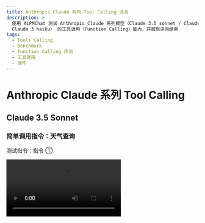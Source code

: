 ```yaml
---
title: Anthropic Claude 系列 Tool Calling 评测
description: >-
  使用 AiPMChat 测试 Anthropic Claude 系列模型（Claude 3.5 sonnet / Claude 3 Opus /
  Claude 3 haiku） 的工具调用（Function Calling）能力，并展现评测结果
tags:
  - Tools Calling
  - Benchmark
  - Function Calling 评测
  - 工具调用
  - 插件
---
```


# Anthropic Claude 系列 Tool Calling

## Claude 3.5 Sonnet

### 简单调用指令：天气查询

测试指令：指令 ①

<Video src="https://github.com/aipmhub/aipm-chat/assets/28616219/42a6980c-ea2a-44fd-b61f-a7989827f5a5" />

<Image
  alt="Claude 3.5 Sonnet 简单指令的 Tool Calling"
  src="https://github.com/aipmhub/aipm-chat/assets/28616219/71146b75-2c73-48c3-9688-1d8814d2a791"
/>

  <details>
    <summary>Tool Calling 原始输出：</summary>

```yml
[stream start] 2024-6-24 20:24:40.289
[chunk 0] 2024-6-24 20:24:40.294

{"type":"message_start","message":{"id":"msg_01Q8ytAh2wiJHwKt7qEdaUsP","type":"message","role":"assistant","model":"claude-3-5-sonnet-20240620","content":[],"stop_reason":null,"stop_sequence":null,"usage":{"input_tokens":485,"output_tokens":4}}}
[chunk 1] 2024-6-24 20:24:40.294

{"type":"content_block_start","index":0,"content_block":{"type":"text","text":""}}
[chunk 2] 2024-6-24 20:24:40.311

{"type":"content_block_delta","index":0,"delta":{"type":"text_delta","text":"好的,"}}
[chunk 3] 2024-6-24 20:24:40.312

{"type":"content_block_delta","index":0,"delta":{"type":"text_delta","text":"我会"}}
[chunk 4] 2024-6-24 20:24:40.313

{"type":"content_block_delta","index":0,"delta":{"type":"text_delta","text":"为"}}
[chunk 5] 2024-6-24 20:24:40.356

{"type":"content_block_delta","index":0,"delta":{"type":"text_delta","text":"您"}}
[chunk 6] 2024-6-24 20:24:40.358

{"type":"content_block_delta","index":0,"delta":{"type":"text_delta","text":"查"}}
[chunk 7] 2024-6-24 20:24:40.364

{"type":"content_block_delta","index":0,"delta":{"type":"text_delta","text":"询杭州"}}
[chunk 8] 2024-6-24 20:24:40.368

{"type":"content_block_delta","index":0,"delta":{"type":"text_delta","text":"和北京的"}}
[chunk 9] 2024-6-24 20:24:40.480

{"type":"content_block_delta","index":0,"delta":{"type":"text_delta","text":"天"}}
[chunk 10] 2024-6-24 20:24:40.487

{"type":"content_block_delta","index":0,"delta":{"type":"text_delta","text":"气情况。"}}
[chunk 11] 2024-6-24 20:24:40.489

{"type":"content_block_delta","index":0,"delta":{"type":"text_delta","text":"让"}}
[chunk 12] 2024-6-24 20:24:40.493

{"type":"content_block_delta","index":0,"delta":{"type":"text_delta","text":"我为"}}
[chunk 13] 2024-6-24 20:24:40.606

{"type":"content_block_delta","index":0,"delta":{"type":"text_delta","text":"您获"}}
[chunk 14] 2024-6-24 20:24:40.610

{"type":"content_block_delta","index":0,"delta":{"type":"text_delta","text":"取这"}}
[chunk 15] 2024-6-24 20:24:40.620

{"type":"content_block_delta","index":0,"delta":{"type":"text_delta","text":"两"}}
[chunk 16] 2024-6-24 20:24:40.621

{"type":"content_block_delta","index":0,"delta":{"type":"text_delta","text":"个城市的"}}
[chunk 17] 2024-6-24 20:24:40.730

{"type":"content_block_delta","index":0,"delta":{"type":"text_delta","text":"当前天气"}}
[chunk 18] 2024-6-24 20:24:40.733

{"type":"content_block_delta","index":0,"delta":{"type":"text_delta","text":"信"}}
[chunk 19] 2024-6-24 20:24:40.981

{"type":"content_block_delta","index":0,"delta":{"type":"text_delta","text":"息。"}}
[chunk 20] 2024-6-24 20:24:40.983

{"type":"content_block_stop","index":0}
[chunk 21] 2024-6-24 20:24:40.983

{"type":"content_block_start","index":1,"content_block":{"type":"tool_use","id":"toolu_01CYUiZB5L2iLYfKkFL5TWtm","name":"realtime-weather____fetchCurrentWeather","input":{}}}
[chunk 22] 2024-6-24 20:24:41.266

{"type":"content_block_delta","index":1,"delta":{"type":"input_json_delta","partial_json":""}}
[chunk 23] 2024-6-24 20:24:41.267

{"type":"content_block_delta","index":1,"delta":{"type":"input_json_delta","partial_json":"{\"city\": "}}
[chunk 24] 2024-6-24 20:24:41.268

{"type":"content_block_delta","index":1,"delta":{"type":"input_json_delta","partial_json":"\"\\u67"}}
[chunk 25] 2024-6-24 20:24:41.268

{"type":"content_block_delta","index":1,"delta":{"type":"input_json_delta","partial_json":"6d\\"}}
[chunk 26] 2024-6-24 20:24:41.269

{"type":"content_block_delta","index":1,"delta":{"type":"input_json_delta","partial_json":"u5dde\"}"}}
[chunk 27] 2024-6-24 20:24:41.270

{"type":"content_block_stop","index":1}
[chunk 28] 2024-6-24 20:24:41.271

{"type":"content_block_start","index":2,"content_block":{"type":"tool_use","id":"toolu_019Q1i316spMrh2ATHsDLHB8","name":"realtime-weather____fetchCurrentWeather","input":{}}}
[chunk 29] 2024-6-24 20:24:41.626

{"type":"content_block_delta","index":2,"delta":{"type":"input_json_delta","partial_json":""}}
[chunk 30] 2024-6-24 20:24:41.626

{"type":"content_block_delta","index":2,"delta":{"type":"input_json_delta","partial_json":"{\"city"}}
[chunk 31] 2024-6-24 20:24:41.628

{"type":"content_block_delta","index":2,"delta":{"type":"input_json_delta","partial_json":"\": \"\\u531"}}
[chunk 32] 2024-6-24 20:24:41.631

{"type":"content_block_delta","index":2,"delta":{"type":"input_json_delta","partial_json":"7\\u4eac"}}
[chunk 33] 2024-6-24 20:24:41.634

{"type":"content_block_delta","index":2,"delta":{"type":"input_json_delta","partial_json":"\"}"}}
[chunk 34] 2024-6-24 20:24:41.641

{"type":"content_block_stop","index":2}
[chunk 35] 2024-6-24 20:24:41.644

{"type":"message_delta","delta":{"stop_reason":"tool_use","stop_sequence":null},"usage":{"output_tokens":146}}
[chunk 36] 2024-6-24 20:24:41.654
{"type":"message_stop"}

[stream finished] total chunks: 37
```

</details>

### 复杂调用指令：文生图

测试指令：指令 ②

<Video src="https://github.com/aipmhub/aipm-chat/assets/28616219/a9a40899-d5f3-4ef2-aa08-922751b05ca6" />

从上述视频中可以看到， sonnet 虽然也支持流式 Tool Calling ，但是它表现出来的特征是在创建长句 tool calling 时会等待住（详见 Tool Calling 原始输出 `[chunk 40]` 和 `[chunk 41]` 中间的耗时）。所以相对来说会在 Tool Calling 的起始阶段有一个较长的等待时间。

<Image
  alt="Claude 3.5 Sonnet 复杂指令的 Tool Calling"
  src="https://github.com/aipmhub/aipm-chat/assets/28616219/23e2d7e5-a6f3-4f4c-9c6a-5651f35a5910"
/>

  <details>
    <summary>Tool Calling 原始输出：</summary>

```yml
[stream start] 2024-6-24 20:39:9.670

[chunk 0] 2024-6-24 20:39:9.695
{"type":"message_start","message":{"id":"msg_01Kj3TFjatNCn9AzdGRfsGN9","type":"message","role":"assistant","model":"claude-3-5-sonnet-20240620","content":[],"stop_reason":null,"stop_sequence":null,"usage":{"input_tokens":1742,"output_tokens":2}}}

[chunk 1] 2024-6-24 20:39:9.696
{"type":"content_block_start","index":0,"content_block":{"type":"text","text":""}}

[chunk 2] 2024-6-24 20:39:9.697
{"type":"content_block_delta","index":0,"delta":{"type":"text_delta","text":"当"}}

[chunk 3] 2024-6-24 20:39:9.698
{"type":"content_block_delta","index":0,"delta":{"type":"text_delta","text":"然可以为"}}

[chunk 4] 2024-6-24 20:39:9.699
{"type":"content_block_delta","index":0,"delta":{"type":"text_delta","text":"您"}}

[chunk 5] 2024-6-24 20:39:9.874
{"type":"content_block_delta","index":0,"delta":{"type":"text_delta","text":"画一只小"}}

[chunk 6] 2024-6-24 20:39:9.876
{"type":"content_block_delta","index":0,"delta":{"type":"text_delta","text":"狗。"}}

[chunk 7] 2024-6-24 20:39:9.877
{"type":"content_block_delta","index":0,"delta":{"type":"text_delta","text":"我会"}}

[chunk 8] 2024-6-24 20:39:9.878
{"type":"content_block_delta","index":0,"delta":{"type":"text_delta","text":"使"}}

[chunk 9] 2024-6-24 20:39:9.993
{"type":"content_block_delta","index":0,"delta":{"type":"text_delta","text":"用l"}}

[chunk 10] 2024-6-24 20:39:9.994
{"type":"content_block_delta","index":0,"delta":{"type":"text_delta","text":"obe-image-"}}

[chunk 11] 2024-6-24 20:39:9.995
{"type":"content_block_delta","index":0,"delta":{"type":"text_delta","text":"designer工"}}

[chunk 12] 2024-6-24 20:39:9.995
{"type":"content_block_delta","index":0,"delta":{"type":"text_delta","text":"具来"}}

[chunk 13] 2024-6-24 20:39:10.80
{"type":"content_block_delta","index":0,"delta":{"type":"text_delta","text":"生"}}

[chunk 14] 2024-6-24 20:39:10.81
{"type":"content_block_delta","index":0,"delta":{"type":"text_delta","text":"成这些"}}

[chunk 15] 2024-6-24 20:39:10.81
{"type":"content_block_delta","index":0,"delta":{"type":"text_delta","text":"图片"}}

[chunk 16] 2024-6-24 20:39:10.82
{"type":"content_block_delta","index":0,"delta":{"type":"text_delta","text":"。"}}

[chunk 17] 2024-6-24 20:39:10.196
{"type":"content_block_delta","index":0,"delta":{"type":"text_delta","text":"我"}}

[chunk 18] 2024-6-24 20:39:10.197
{"type":"content_block_delta","index":0,"delta":{"type":"text_delta","text":"会"}}

[chunk 19] 2024-6-24 20:39:10.198
{"type":"content_block_delta","index":0,"delta":{"type":"text_delta","text":"创"}}

[chunk 20] 2024-6-24 20:39:10.206
{"type":"content_block_delta","index":0,"delta":{"type":"text_delta","text":"建"}}

[chunk 21] 2024-6-24 20:39:10.314
{"type":"content_block_delta","index":0,"delta":{"type":"text_delta","text":"四"}}

[chunk 22] 2024-6-24 20:39:10.318
{"type":"content_block_delta","index":0,"delta":{"type":"text_delta","text":"个不同的"}}

[chunk 23] 2024-6-24 20:39:10.320
{"type":"content_block_delta","index":0,"delta":{"type":"text_delta","text":"描"}}

[chunk 24] 2024-6-24 20:39:10.326
{"type":"content_block_delta","index":0,"delta":{"type":"text_delta","text":"述来"}}

[chunk 25] 2024-6-24 20:39:10.439
{"type":"content_block_delta","index":0,"delta":{"type":"text_delta","text":"生"}}

[chunk 26] 2024-6-24 20:39:10.444
{"type":"content_block_delta","index":0,"delta":{"type":"text_delta","text":"成多"}}

[chunk 27] 2024-6-24 20:39:10.451
{"type":"content_block_delta","index":0,"delta":{"type":"text_delta","text":"样"}}

[chunk 28] 2024-6-24 20:39:10.452
{"type":"content_block_delta","index":0,"delta":{"type":"text_delta","text":"化"}}

[chunk 29] 2024-6-24 20:39:10.566
{"type":"content_block_delta","index":0,"delta":{"type":"text_delta","text":"的小"}}

[chunk 30] 2024-6-24 20:39:10.570
{"type":"content_block_delta","index":0,"delta":{"type":"text_delta","text":"狗图像"}}

[chunk 31] 2024-6-24 20:39:10.575
{"type":"content_block_delta","index":0,"delta":{"type":"text_delta","text":"。请"}}

[chunk 32] 2024-6-24 20:39:10.580
{"type":"content_block_delta","index":0,"delta":{"type":"text_delta","text":"稍等片"}}

[chunk 33] 2024-6-24 20:39:10.710
{"type":"content_block_delta","index":0,"delta":{"type":"text_delta","text":"刻，"}}

[chunk 34] 2024-6-24 20:39:10.718
{"type":"content_block_delta","index":0,"delta":{"type":"text_delta","text":"我现"}}

[chunk 35] 2024-6-24 20:39:10.721
{"type":"content_block_delta","index":0,"delta":{"type":"text_delta","text":"在就"}}

[chunk 36] 2024-6-24 20:39:10.724
{"type":"content_block_delta","index":0,"delta":{"type":"text_delta","text":"开始生"}}

[chunk 37] 2024-6-24 20:39:10.838
{"type":"content_block_delta","index":0,"delta":{"type":"text_delta","text":"成图片"}}

[chunk 38] 2024-6-24 20:39:11.102
{"type":"content_block_delta","index":0,"delta":{"type":"text_delta","text":"。"}}

[chunk 39] 2024-6-24 20:39:11.103
{"type":"content_block_stop","index":0}

[chunk 40] 2024-6-24 20:39:11.104
{"type":"content_block_start","index":1,"content_block":{"type":"tool_use","id":"toolu_01PMfL65ktLVuwmUD4C29U6E","name":"lobe-image-designer____text2image____builtin","input":{}}}

[chunk 41] 2024-6-24 20:39:16.676
{"type":"content_block_delta","index":1,"delta":{"type":"input_json_delta","partial_json":""}}

[chunk 42] 2024-6-24 20:39:16.687
{"type":"content_block_delta","index":1,"delta":{"type":"input_json_delta","partial_json":"{\"prompt"}}

[chunk 43] 2024-6-24 20:39:16.695
{"type":"content_block_delta","index":1,"delta":{"type":"input_json_delta","partial_json":"s\": [\"Photo"}}

[chunk 44] 2024-6-24 20:39:16.699
{"type":"content_block_delta","index":1,"delta":{"type":"input_json_delta","partial_json":" of an "}}

[chunk 45] 2024-6-24 20:39:16.706
{"type":"content_block_delta","index":1,"delta":{"type":"input_json_delta","partial_json":"adorable"}}

[chunk 46] 2024-6-24 20:39:16.714
{"type":"content_block_delta","index":1,"delta":{"type":"input_json_delta","partial_json":" sma"}}

[chunk 47] 2024-6-24 20:39:16.715
{"type":"content_block_delta","index":1,"delta":{"type":"input_json_delta","partial_json":"ll puppy w"}}

[chunk 48] 2024-6-24 20:39:16.726
{"type":"content_block_delta","index":1,"delta":{"type":"input_json_delta","partial_json":"ith fluf"}}

[chunk 49] 2024-6-24 20:39:16.727
{"type":"content_block_delta","index":1,"delta":{"type":"input_json_delta","partial_json":"fy fur, si"}}

[chunk 50] 2024-6-24 20:39:16.733
{"type":"content_block_delta","index":1,"delta":{"type":"input_json_delta","partial_json":"tting o"}}

[chunk 51] 2024-6-24 20:39:16.735
{"type":"content_block_delta","index":1,"delta":{"type":"input_json_delta","partial_json":"n a"}}

[chunk 52] 2024-6-24 20:39:16.743
{"type":"content_block_delta","index":1,"delta":{"type":"input_json_delta","partial_json":" sof"}}

[chunk 53] 2024-6-24 20:39:16.744
{"type":"content_block_delta","index":1,"delta":{"type":"input_json_delta","partial_json":"t g"}}

[chunk 54] 2024-6-24 20:39:16.751
{"type":"content_block_delta","index":1,"delta":{"type":"input_json_delta","partial_json":"reen "}}

[chunk 55] 2024-6-24 20:39:16.752
{"type":"content_block_delta","index":1,"delta":{"type":"input_json_delta","partial_json":"grass"}}

[chunk 56] 2024-6-24 20:39:16.758
{"type":"content_block_delta","index":1,"delta":{"type":"input_json_delta","partial_json":" lawn"}}

[chunk 57] 2024-6-24 20:39:16.759
{"type":"content_block_delta","index":1,"delta":{"type":"input_json_delta","partial_json":". The p"}}

[chunk 58] 2024-6-24 20:39:16.759
{"type":"content_block_delta","index":1,"delta":{"type":"input_json_delta","partial_json":"uppy ha"}}

[chunk 59] 2024-6-24 20:39:16.765
{"type":"content_block_delta","index":1,"delta":{"type":"input_json_delta","partial_json":"s big"}}

[chunk 60] 2024-6-24 20:39:16.771
{"type":"content_block_delta","index":1,"delta":{"type":"input_json_delta","partial_json":", "}}

[chunk 61] 2024-6-24 20:39:16.771
{"type":"content_block_delta","index":1,"delta":{"type":"input_json_delta","partial_json":"expressiv"}}

[chunk 62] 2024-6-24 20:39:16.772
{"type":"content_block_delta","index":1,"delta":{"type":"input_json_delta","partial_json":"e eyes an"}}

[chunk 63] 2024-6-24 20:39:16.777
{"type":"content_block_delta","index":1,"delta":{"type":"input_json_delta","partial_json":"d "}}

[chunk 64] 2024-6-24 20:39:16.778
{"type":"content_block_delta","index":1,"delta":{"type":"input_json_delta","partial_json":"flop"}}

[chunk 65] 2024-6-24 20:39:16.783
{"type":"content_block_delta","index":1,"delta":{"type":"input_json_delta","partial_json":"py e"}}

[chunk 66] 2024-6-24 20:39:16.783
{"type":"content_block_delta","index":1,"delta":{"type":"input_json_delta","partial_json":"ars"}}

[chunk 67] 2024-6-24 20:39:16.790
{"type":"content_block_delta","index":1,"delta":{"type":"input_json_delta","partial_json":". It's ti"}}

[chunk 68] 2024-6-24 20:39:16.790
{"type":"content_block_delta","index":1,"delta":{"type":"input_json_delta","partial_json":"lting it"}}

[chunk 69] 2024-6-24 20:39:16.796
{"type":"content_block_delta","index":1,"delta":{"type":"input_json_delta","partial_json":"s head "}}

[chunk 70] 2024-6-24 20:39:16.797
{"type":"content_block_delta","index":1,"delta":{"type":"input_json_delta","partial_json":"curio"}}

[chunk 71] 2024-6-24 20:39:16.797
{"type":"content_block_delta","index":1,"delta":{"type":"input_json_delta","partial_json":"usly, l"}}

[chunk 72] 2024-6-24 20:39:16.798
{"type":"content_block_delta","index":1,"delta":{"type":"input_json_delta","partial_json":"ooking dir"}}

[chunk 73] 2024-6-24 20:39:16.809
{"type":"content_block_delta","index":1,"delta":{"type":"input_json_delta","partial_json":"ectly "}}

[chunk 74] 2024-6-24 20:39:16.811
{"type":"content_block_delta","index":1,"delta":{"type":"input_json_delta","partial_json":"at"}}

[chunk 75] 2024-6-24 20:39:16.811
{"type":"content_block_delta","index":1,"delta":{"type":"input_json_delta","partial_json":" the cam"}}

[chunk 76] 2024-6-24 20:39:16.812
{"type":"content_block_delta","index":1,"delta":{"type":"input_json_delta","partial_json":"era. The b"}}

[chunk 77] 2024-6-24 20:39:16.812
{"type":"content_block_delta","index":1,"delta":{"type":"input_json_delta","partial_json":"ackgr"}}

[chunk 78] 2024-6-24 20:39:16.813
{"type":"content_block_delta","index":1,"delta":{"type":"input_json_delta","partial_json":"ou"}}

[chunk 79] 2024-6-24 20:39:16.813
{"type":"content_block_delta","index":1,"delta":{"type":"input_json_delta","partial_json":"nd"}}

[chunk 80] 2024-6-24 20:39:16.818
{"type":"content_block_delta","index":1,"delta":{"type":"input_json_delta","partial_json":" is "}}

[chunk 81] 2024-6-24 20:39:16.819
{"type":"content_block_delta","index":1,"delta":{"type":"input_json_delta","partial_json":"slightly "}}

[chunk 82] 2024-6-24 20:39:16.820
{"type":"content_block_delta","index":1,"delta":{"type":"input_json_delta","partial_json":"blu"}}

[chunk 83] 2024-6-24 20:39:16.820
{"type":"content_block_delta","index":1,"delta":{"type":"input_json_delta","partial_json":"rred, focusi"}}

[chunk 84] 2024-6-24 20:39:16.829
{"type":"content_block_delta","index":1,"delta":{"type":"input_json_delta","partial_json":"ng"}}

[chunk 85] 2024-6-24 20:39:16.830
{"type":"content_block_delta","index":1,"delta":{"type":"input_json_delta","partial_json":" attenti"}}

[chunk 86] 2024-6-24 20:39:16.830
{"type":"content_block_delta","index":1,"delta":{"type":"input_json_delta","partial_json":"on on the "}}

[chunk 87] 2024-6-24 20:39:16.831
{"type":"content_block_delta","index":1,"delta":{"type":"input_json_delta","partial_json":"cute puppy i"}}

[chunk 88] 2024-6-24 20:39:16.831
{"type":"content_block_delta","index":1,"delta":{"type":"input_json_delta","partial_json":"n "}}

[chunk 89] 2024-6-24 20:39:16.837
{"type":"content_block_delta","index":1,"delta":{"type":"input_json_delta","partial_json":"the foreg"}}

[chunk 90] 2024-6-24 20:39:16.838
{"type":"content_block_delta","index":1,"delta":{"type":"input_json_delta","partial_json":"round. W"}}

[chunk 91] 2024-6-24 20:39:16.838
{"type":"content_block_delta","index":1,"delta":{"type":"input_json_delta","partial_json":"arm, n"}}

[chunk 92] 2024-6-24 20:39:16.839
{"type":"content_block_delta","index":1,"delta":{"type":"input_json_delta","partial_json":"atur"}}

[chunk 93] 2024-6-24 20:39:16.839
{"type":"content_block_delta","index":1,"delta":{"type":"input_json_delta","partial_json":"al lighting"}}

[chunk 94] 2024-6-24 20:39:16.840
{"type":"content_block_delta","index":1,"delta":{"type":"input_json_delta","partial_json":" enhances "}}

[chunk 95] 2024-6-24 20:39:16.851
{"type":"content_block_delta","index":1,"delta":{"type":"input_json_delta","partial_json":"the pup"}}

[chunk 96] 2024-6-24 20:39:16.851
{"type":"content_block_delta","index":1,"delta":{"type":"input_json_delta","partial_json":"py's featu"}}

[chunk 97] 2024-6-24 20:39:16.852
{"type":"content_block_delta","index":1,"delta":{"type":"input_json_delta","partial_json":"res.\""}}

[chunk 98] 2024-6-24 20:39:16.856
{"type":"content_block_delta","index":1,"delta":{"type":"input_json_delta","partial_json":", \"Wa"}}

[chunk 99] 2024-6-24 20:39:16.857
{"type":"content_block_delta","index":1,"delta":{"type":"input_json_delta","partial_json":"ter"}}

[chunk 100] 2024-6-24 20:39:16.859
{"type":"content_block_delta","index":1,"delta":{"type":"input_json_delta","partial_json":"color "}}

[chunk 101] 2024-6-24 20:39:16.861
{"type":"content_block_delta","index":1,"delta":{"type":"input_json_delta","partial_json":"painti"}}

[chunk 102] 2024-6-24 20:39:16.868
{"type":"content_block_delta","index":1,"delta":{"type":"input_json_delta","partial_json":"ng o"}}

[chunk 103] 2024-6-24 20:39:16.868
{"type":"content_block_delta","index":1,"delta":{"type":"input_json_delta","partial_json":"f a playfu"}}

[chunk 104] 2024-6-24 20:39:16.869
{"type":"content_block_delta","index":1,"delta":{"type":"input_json_delta","partial_json":"l puppy ch"}}

[chunk 105] 2024-6-24 20:39:16.876
{"type":"content_block_delta","index":1,"delta":{"type":"input_json_delta","partial_json":"asing a"}}

[chunk 106] 2024-6-24 20:39:16.877
{"type":"content_block_delta","index":1,"delta":{"type":"input_json_delta","partial_json":" r"}}

[chunk 107] 2024-6-24 20:39:16.877
{"type":"content_block_delta","index":1,"delta":{"type":"input_json_delta","partial_json":"ed ball"}}

[chunk 108] 2024-6-24 20:39:16.877
{"type":"content_block_delta","index":1,"delta":{"type":"input_json_delta","partial_json":" in a "}}

[chunk 109] 2024-6-24 20:39:16.878
{"type":"content_block_delta","index":1,"delta":{"type":"input_json_delta","partial_json":"sun"}}

[chunk 110] 2024-6-24 20:39:16.878
{"type":"content_block_delta","index":1,"delta":{"type":"input_json_delta","partial_json":"ny park. T"}}

[chunk 111] 2024-6-24 20:39:16.879
{"type":"content_block_delta","index":1,"delta":{"type":"input_json_delta","partial_json":"he"}}

[chunk 112] 2024-6-24 20:39:16.879
{"type":"content_block_delta","index":1,"delta":{"type":"input_json_delta","partial_json":" pu"}}

[chunk 113] 2024-6-24 20:39:16.879
{"type":"content_block_delta","index":1,"delta":{"type":"input_json_delta","partial_json":"ppy is mi"}}

[chunk 114] 2024-6-24 20:39:16.886
{"type":"content_block_delta","index":1,"delta":{"type":"input_json_delta","partial_json":"d-le"}}

[chunk 115] 2024-6-24 20:39:16.886
{"type":"content_block_delta","index":1,"delta":{"type":"input_json_delta","partial_json":"ap, its paw"}}

[chunk 116] 2024-6-24 20:39:16.887
{"type":"content_block_delta","index":1,"delta":{"type":"input_json_delta","partial_json":"s "}}

[chunk 117] 2024-6-24 20:39:16.898
{"type":"content_block_delta","index":1,"delta":{"type":"input_json_delta","partial_json":"off th"}}

[chunk 118] 2024-6-24 20:39:16.898
{"type":"content_block_delta","index":1,"delta":{"type":"input_json_delta","partial_json":"e ground,"}}

[chunk 119] 2024-6-24 20:39:16.899
{"type":"content_block_delta","index":1,"delta":{"type":"input_json_delta","partial_json":" with a j"}}

[chunk 120] 2024-6-24 20:39:16.899
{"type":"content_block_delta","index":1,"delta":{"type":"input_json_delta","partial_json":"oyful"}}

[chunk 121] 2024-6-24 20:39:16.906
{"type":"content_block_delta","index":1,"delta":{"type":"input_json_delta","partial_json":" e"}}

[chunk 122] 2024-6-24 20:39:16.907
{"type":"content_block_delta","index":1,"delta":{"type":"input_json_delta","partial_json":"xp"}}

[chunk 123] 2024-6-24 20:39:16.907
{"type":"content_block_delta","index":1,"delta":{"type":"input_json_delta","partial_json":"ressi"}}

[chunk 124] 2024-6-24 20:39:16.907
{"type":"content_block_delta","index":1,"delta":{"type":"input_json_delta","partial_json":"on. Its fur"}}

[chunk 125] 2024-6-24 20:39:16.908
{"type":"content_block_delta","index":1,"delta":{"type":"input_json_delta","partial_json":" is paint"}}

[chunk 126] 2024-6-24 20:39:16.908
{"type":"content_block_delta","index":1,"delta":{"type":"input_json_delta","partial_json":"ed wi"}}

[chunk 127] 2024-6-24 20:39:16.909
{"type":"content_block_delta","index":1,"delta":{"type":"input_json_delta","partial_json":"th soft, "}}

[chunk 128] 2024-6-24 20:39:16.928
{"type":"content_block_delta","index":1,"delta":{"type":"input_json_delta","partial_json":"ble"}}

[chunk 129] 2024-6-24 20:39:16.929
{"type":"content_block_delta","index":1,"delta":{"type":"input_json_delta","partial_json":"nded brush"}}

[chunk 130] 2024-6-24 20:39:16.929
{"type":"content_block_delta","index":1,"delta":{"type":"input_json_delta","partial_json":" str"}}

[chunk 131] 2024-6-24 20:39:16.930
{"type":"content_block_delta","index":1,"delta":{"type":"input_json_delta","partial_json":"oke"}}

[chunk 132] 2024-6-24 20:39:16.930
{"type":"content_block_delta","index":1,"delta":{"type":"input_json_delta","partial_json":"s, giving "}}

[chunk 133] 2024-6-24 20:39:16.931
{"type":"content_block_delta","index":1,"delta":{"type":"input_json_delta","partial_json":"it a "}}

[chunk 134] 2024-6-24 20:39:16.931
{"type":"content_block_delta","index":1,"delta":{"type":"input_json_delta","partial_json":"dre"}}

[chunk 135] 2024-6-24 20:39:16.931
{"type":"content_block_delta","index":1,"delta":{"type":"input_json_delta","partial_json":"amy qua"}}

[chunk 136] 2024-6-24 20:39:16.932
{"type":"content_block_delta","index":1,"delta":{"type":"input_json_delta","partial_json":"lity. Splas"}}

[chunk 137] 2024-6-24 20:39:16.939
{"type":"content_block_delta","index":1,"delta":{"type":"input_json_delta","partial_json":"hes of bri"}}

[chunk 138] 2024-6-24 20:39:16.940
{"type":"content_block_delta","index":1,"delta":{"type":"input_json_delta","partial_json":"gh"}}

[chunk 139] 2024-6-24 20:39:16.951
{"type":"content_block_delta","index":1,"delta":{"type":"input_json_delta","partial_json":"t colors"}}

[chunk 140] 2024-6-24 20:39:16.952
{"type":"content_block_delta","index":1,"delta":{"type":"input_json_delta","partial_json":" in "}}

[chunk 141] 2024-6-24 20:39:16.952
{"type":"content_block_delta","index":1,"delta":{"type":"input_json_delta","partial_json":"the backgr"}}

[chunk 142] 2024-6-24 20:39:16.953
{"type":"content_block_delta","index":1,"delta":{"type":"input_json_delta","partial_json":"ound sugge"}}

[chunk 143] 2024-6-24 20:39:16.953
{"type":"content_block_delta","index":1,"delta":{"type":"input_json_delta","partial_json":"st flowers a"}}

[chunk 144] 2024-6-24 20:39:16.953
{"type":"content_block_delta","index":1,"delta":{"type":"input_json_delta","partial_json":"nd tre"}}

[chunk 145] 2024-6-24 20:39:16.960
{"type":"content_block_delta","index":1,"delta":{"type":"input_json_delta","partial_json":"es.\", \""}}

[chunk 146] 2024-6-24 20:39:16.961
{"type":"content_block_delta","index":1,"delta":{"type":"input_json_delta","partial_json":"Cartoon"}}

[chunk 147] 2024-6-24 20:39:16.962
{"type":"content_block_delta","index":1,"delta":{"type":"input_json_delta","partial_json":" illust"}}

[chunk 148] 2024-6-24 20:39:16.963
{"type":"content_block_delta","index":1,"delta":{"type":"input_json_delta","partial_json":"ration"}}

[chunk 149] 2024-6-24 20:39:16.963
{"type":"content_block_delta","index":1,"delta":{"type":"input_json_delta","partial_json":" of a misc"}}

[chunk 150] 2024-6-24 20:39:16.964
{"type":"content_block_delta","index":1,"delta":{"type":"input_json_delta","partial_json":"hievous pupp"}}

[chunk 151] 2024-6-24 20:39:17.43
{"type":"content_block_delta","index":1,"delta":{"type":"input_json_delta","partial_json":"y "}}

[chunk 152] 2024-6-24 20:39:17.45
{"type":"content_block_delta","index":1,"delta":{"type":"input_json_delta","partial_json":"tangled in "}}

[chunk 153] 2024-6-24 20:39:17.49
{"type":"content_block_delta","index":1,"delta":{"type":"input_json_delta","partial_json":"a ball of br"}}

[chunk 154] 2024-6-24 20:39:17.50
{"type":"content_block_delta","index":1,"delta":{"type":"input_json_delta","partial_json":"ight blue"}}

[chunk 155] 2024-6-24 20:39:17.50
{"type":"content_block_delta","index":1,"delta":{"type":"input_json_delta","partial_json":" yarn. Th"}}

[chunk 156] 2024-6-24 20:39:17.51
{"type":"content_block_delta","index":1,"delta":{"type":"input_json_delta","partial_json":"e pu"}}

[chunk 157] 2024-6-24 20:39:17.54
{"type":"content_block_delta","index":1,"delta":{"type":"input_json_delta","partial_json":"ppy has"}}

[chunk 158] 2024-6-24 20:39:17.69
{"type":"content_block_delta","index":1,"delta":{"type":"input_json_delta","partial_json":" exagger"}}

[chunk 159] 2024-6-24 20:39:17.69
{"type":"content_block_delta","index":1,"delta":{"type":"input_json_delta","partial_json":"ate"}}

[chunk 160] 2024-6-24 20:39:17.101
{"type":"content_block_delta","index":1,"delta":{"type":"input_json_delta","partial_json":"d features "}}

[chunk 161] 2024-6-24 20:39:17.102
{"type":"content_block_delta","index":1,"delta":{"type":"input_json_delta","partial_json":"with big,"}}

[chunk 162] 2024-6-24 20:39:17.114
{"type":"content_block_delta","index":1,"delta":{"type":"input_json_delta","partial_json":" r"}}

[chunk 163] 2024-6-24 20:39:17.115
{"type":"content_block_delta","index":1,"delta":{"type":"input_json_delta","partial_json":"oun"}}

[chunk 164] 2024-6-24 20:39:17.115
{"type":"content_block_delta","index":1,"delta":{"type":"input_json_delta","partial_json":"d eyes "}}

[chunk 165] 2024-6-24 20:39:17.116
{"type":"content_block_delta","index":1,"delta":{"type":"input_json_delta","partial_json":"and a small"}}

[chunk 166] 2024-6-24 20:39:17.116
{"type":"content_block_delta","index":1,"delta":{"type":"input_json_delta","partial_json":" pink t"}}

[chunk 167] 2024-6-24 20:39:17.116
{"type":"content_block_delta","index":1,"delta":{"type":"input_json_delta","partial_json":"ongue st"}}

[chunk 168] 2024-6-24 20:39:17.123
{"type":"content_block_delta","index":1,"delta":{"type":"input_json_delta","partial_json":"ic"}}

[chunk 169] 2024-6-24 20:39:17.124
{"type":"content_block_delta","index":1,"delta":{"type":"input_json_delta","partial_json":"ki"}}

[chunk 170] 2024-6-24 20:39:17.124
{"type":"content_block_delta","index":1,"delta":{"type":"input_json_delta","partial_json":"ng"}}

[chunk 171] 2024-6-24 20:39:17.125
{"type":"content_block_delta","index":1,"delta":{"type":"input_json_delta","partial_json":" out. Th"}}

[chunk 172] 2024-6-24 20:39:17.125
{"type":"content_block_delta","index":1,"delta":{"type":"input_json_delta","partial_json":"e yarn is s"}}

[chunk 173] 2024-6-24 20:39:17.136
{"type":"content_block_delta","index":1,"delta":{"type":"input_json_delta","partial_json":"trew"}}

[chunk 174] 2024-6-24 20:39:17.137
{"type":"content_block_delta","index":1,"delta":{"type":"input_json_delta","partial_json":"n ab"}}

[chunk 175] 2024-6-24 20:39:17.137
{"type":"content_block_delta","index":1,"delta":{"type":"input_json_delta","partial_json":"ou"}}

[chunk 176] 2024-6-24 20:39:17.144
{"type":"content_block_delta","index":1,"delta":{"type":"input_json_delta","partial_json":"t in "}}

[chunk 177] 2024-6-24 20:39:17.144
{"type":"content_block_delta","index":1,"delta":{"type":"input_json_delta","partial_json":"a co"}}

[chunk 178] 2024-6-24 20:39:17.145
{"type":"content_block_delta","index":1,"delta":{"type":"input_json_delta","partial_json":"mical m"}}

[chunk 179] 2024-6-24 20:39:17.145
{"type":"content_block_delta","index":1,"delta":{"type":"input_json_delta","partial_json":"anner, "}}

[chunk 180] 2024-6-24 20:39:17.145
{"type":"content_block_delta","index":1,"delta":{"type":"input_json_delta","partial_json":"with the pu"}}

[chunk 181] 2024-6-24 20:39:17.146
{"type":"content_block_delta","index":1,"delta":{"type":"input_json_delta","partial_json":"pp"}}

[chunk 182] 2024-6-24 20:39:17.146
{"type":"content_block_delta","index":1,"delta":{"type":"input_json_delta","partial_json":"y s"}}

[chunk 183] 2024-6-24 20:39:17.147
{"type":"content_block_delta","index":1,"delta":{"type":"input_json_delta","partial_json":"itting in "}}

[chunk 184] 2024-6-24 20:39:17.157
{"type":"content_block_delta","index":1,"delta":{"type":"input_json_delta","partial_json":"the cent"}}

[chunk 185] 2024-6-24 20:39:17.166
{"type":"content_block_delta","index":1,"delta":{"type":"input_json_delta","partial_json":"er lookin"}}

[chunk 186] 2024-6-24 20:39:17.166
{"type":"content_block_delta","index":1,"delta":{"type":"input_json_delta","partial_json":"g both co"}}

[chunk 187] 2024-6-24 20:39:17.166
{"type":"content_block_delta","index":1,"delta":{"type":"input_json_delta","partial_json":"nfused"}}

[chunk 188] 2024-6-24 20:39:17.167
{"type":"content_block_delta","index":1,"delta":{"type":"input_json_delta","partial_json":" and p"}}

[chunk 189] 2024-6-24 20:39:17.167
{"type":"content_block_delta","index":1,"delta":{"type":"input_json_delta","partial_json":"leased with "}}

[chunk 190] 2024-6-24 20:39:17.168
{"type":"content_block_delta","index":1,"delta":{"type":"input_json_delta","partial_json":"itself. B"}}

[chunk 191] 2024-6-24 20:39:17.169
{"type":"content_block_delta","index":1,"delta":{"type":"input_json_delta","partial_json":"old"}}

[chunk 192] 2024-6-24 20:39:17.169
{"type":"content_block_delta","index":1,"delta":{"type":"input_json_delta","partial_json":", vibrant"}}

[chunk 193] 2024-6-24 20:39:17.169
{"type":"content_block_delta","index":1,"delta":{"type":"input_json_delta","partial_json":" colors "}}

[chunk 194] 2024-6-24 20:39:17.170
{"type":"content_block_delta","index":1,"delta":{"type":"input_json_delta","partial_json":"and clean"}}

[chunk 195] 2024-6-24 20:39:17.182
{"type":"content_block_delta","index":1,"delta":{"type":"input_json_delta","partial_json":" lines defin"}}

[chunk 196] 2024-6-24 20:39:17.183
{"type":"content_block_delta","index":1,"delta":{"type":"input_json_delta","partial_json":"e the styl"}}

[chunk 197] 2024-6-24 20:39:17.183
{"type":"content_block_delta","index":1,"delta":{"type":"input_json_delta","partial_json":"e.\","}}

[chunk 198] 2024-6-24 20:39:17.183
{"type":"content_block_delta","index":1,"delta":{"type":"input_json_delta","partial_json":" \"Oil painti"}}

[chunk 199] 2024-6-24 20:39:17.184
{"type":"content_block_delta","index":1,"delta":{"type":"input_json_delta","partial_json":"ng of"}}

[chunk 200] 2024-6-24 20:39:17.185
{"type":"content_block_delta","index":1,"delta":{"type":"input_json_delta","partial_json":" a sl"}}

[chunk 201] 2024-6-24 20:39:17.185
{"type":"content_block_delta","index":1,"delta":{"type":"input_json_delta","partial_json":"eepy puppy "}}

[chunk 202] 2024-6-24 20:39:17.185
{"type":"content_block_delta","index":1,"delta":{"type":"input_json_delta","partial_json":"curle"}}

[chunk 203] 2024-6-24 20:39:17.186
{"type":"content_block_delta","index":1,"delta":{"type":"input_json_delta","partial_json":"d u"}}

[chunk 204] 2024-6-24 20:39:17.186
{"type":"content_block_delta","index":1,"delta":{"type":"input_json_delta","partial_json":"p in a "}}

[chunk 205] 2024-6-24 20:39:17.187
{"type":"content_block_delta","index":1,"delta":{"type":"input_json_delta","partial_json":"cozy wic"}}

[chunk 206] 2024-6-24 20:39:17.198
{"type":"content_block_delta","index":1,"delta":{"type":"input_json_delta","partial_json":"ker ba"}}

[chunk 207] 2024-6-24 20:39:17.199
{"type":"content_block_delta","index":1,"delta":{"type":"input_json_delta","partial_json":"sket. The pu"}}

[chunk 208] 2024-6-24 20:39:17.199
{"type":"content_block_delta","index":1,"delta":{"type":"input_json_delta","partial_json":"ppy is"}}

[chunk 209] 2024-6-24 20:39:17.200
{"type":"content_block_delta","index":1,"delta":{"type":"input_json_delta","partial_json":" a m"}}

[chunk 210] 2024-6-24 20:39:17.200
{"type":"content_block_delta","index":1,"delta":{"type":"input_json_delta","partial_json":"ix o"}}

[chunk 211] 2024-6-24 20:39:17.200
{"type":"content_block_delta","index":1,"delta":{"type":"input_json_delta","partial_json":"f brown "}}

[chunk 212] 2024-6-24 20:39:17.201
{"type":"content_block_delta","index":1,"delta":{"type":"input_json_delta","partial_json":"and"}}

[chunk 213] 2024-6-24 20:39:17.201
{"type":"content_block_delta","index":1,"delta":{"type":"input_json_delta","partial_json":" whit"}}

[chunk 214] 2024-6-24 20:39:17.202
{"type":"content_block_delta","index":1,"delta":{"type":"input_json_delta","partial_json":"e fur, wi"}}

[chunk 215] 2024-6-24 20:39:17.202
{"type":"content_block_delta","index":1,"delta":{"type":"input_json_delta","partial_json":"th on"}}

[chunk 216] 2024-6-24 20:39:17.202
{"type":"content_block_delta","index":1,"delta":{"type":"input_json_delta","partial_json":"e eye sl"}}

[chunk 217] 2024-6-24 20:39:17.213
{"type":"content_block_delta","index":1,"delta":{"type":"input_json_delta","partial_json":"ightly open "}}

[chunk 218] 2024-6-24 20:39:17.214
{"type":"content_block_delta","index":1,"delta":{"type":"input_json_delta","partial_json":"as if"}}

[chunk 219] 2024-6-24 20:39:17.214
{"type":"content_block_delta","index":1,"delta":{"type":"input_json_delta","partial_json":" just w"}}

[chunk 220] 2024-6-24 20:39:17.215
{"type":"content_block_delta","index":1,"delta":{"type":"input_json_delta","partial_json":"aking up"}}

[chunk 221] 2024-6-24 20:39:17.215
{"type":"content_block_delta","index":1,"delta":{"type":"input_json_delta","partial_json":". Soft"}}

[chunk 222] 2024-6-24 20:39:17.215
{"type":"content_block_delta","index":1,"delta":{"type":"input_json_delta","partial_json":", wa"}}

[chunk 223] 2024-6-24 20:39:17.216
{"type":"content_block_delta","index":1,"delta":{"type":"input_json_delta","partial_json":"rm light"}}

[chunk 224] 2024-6-24 20:39:17.216
{"type":"content_block_delta","index":1,"delta":{"type":"input_json_delta","partial_json":" fi"}}

[chunk 225] 2024-6-24 20:39:17.217
{"type":"content_block_delta","index":1,"delta":{"type":"input_json_delta","partial_json":"lters th"}}

[chunk 226] 2024-6-24 20:39:17.217
{"type":"content_block_delta","index":1,"delta":{"type":"input_json_delta","partial_json":"rough"}}

[chunk 227] 2024-6-24 20:39:17.217
{"type":"content_block_delta","index":1,"delta":{"type":"input_json_delta","partial_json":" a "}}

[chunk 228] 2024-6-24 20:39:17.227
{"type":"content_block_delta","index":1,"delta":{"type":"input_json_delta","partial_json":"nearby"}}

[chunk 229] 2024-6-24 20:39:17.228
{"type":"content_block_delta","index":1,"delta":{"type":"input_json_delta","partial_json":" windo"}}

[chunk 230] 2024-6-24 20:39:17.228
{"type":"content_block_delta","index":1,"delta":{"type":"input_json_delta","partial_json":"w, casti"}}

[chunk 231] 2024-6-24 20:39:17.229
{"type":"content_block_delta","index":1,"delta":{"type":"input_json_delta","partial_json":"ng gen"}}

[chunk 232] 2024-6-24 20:39:17.229
{"type":"content_block_delta","index":1,"delta":{"type":"input_json_delta","partial_json":"tle shado"}}

[chunk 233] 2024-6-24 20:39:17.230
{"type":"content_block_delta","index":1,"delta":{"type":"input_json_delta","partial_json":"ws. Th"}}

[chunk 234] 2024-6-24 20:39:17.230
{"type":"content_block_delta","index":1,"delta":{"type":"input_json_delta","partial_json":"e texture o"}}

[chunk 235] 2024-6-24 20:39:17.230
{"type":"content_block_delta","index":1,"delta":{"type":"input_json_delta","partial_json":"f the fu"}}

[chunk 236] 2024-6-24 20:39:17.231
{"type":"content_block_delta","index":1,"delta":{"type":"input_json_delta","partial_json":"r an"}}

[chunk 237] 2024-6-24 20:39:17.231
{"type":"content_block_delta","index":1,"delta":{"type":"input_json_delta","partial_json":"d b"}}

[chunk 238] 2024-6-24 20:39:17.239
{"type":"content_block_delta","index":1,"delta":{"type":"input_json_delta","partial_json":"asket "}}

[chunk 239] 2024-6-24 20:39:17.242
{"type":"content_block_delta","index":1,"delta":{"type":"input_json_delta","partial_json":"are r"}}

[chunk 240] 2024-6-24 20:39:17.243
{"type":"content_block_delta","index":1,"delta":{"type":"input_json_delta","partial_json":"end"}}

[chunk 241] 2024-6-24 20:39:17.243
{"type":"content_block_delta","index":1,"delta":{"type":"input_json_delta","partial_json":"ered "}}

[chunk 242] 2024-6-24 20:39:17.244
{"type":"content_block_delta","index":1,"delta":{"type":"input_json_delta","partial_json":"in fine det"}}

[chunk 243] 2024-6-24 20:39:17.244
{"type":"content_block_delta","index":1,"delta":{"type":"input_json_delta","partial_json":"ail"}}

[chunk 244] 2024-6-24 20:39:17.245
{"type":"content_block_delta","index":1,"delta":{"type":"input_json_delta","partial_json":", c"}}

[chunk 245] 2024-6-24 20:39:17.245
{"type":"content_block_delta","index":1,"delta":{"type":"input_json_delta","partial_json":"re"}}

[chunk 246] 2024-6-24 20:39:17.252
{"type":"content_block_delta","index":1,"delta":{"type":"input_json_delta","partial_json":"atin"}}

[chunk 247] 2024-6-24 20:39:17.253
{"type":"content_block_delta","index":1,"delta":{"type":"input_json_delta","partial_json":"g a sense"}}

[chunk 248] 2024-6-24 20:39:17.253
{"type":"content_block_delta","index":1,"delta":{"type":"input_json_delta","partial_json":" of comfort "}}

[chunk 249] 2024-6-24 20:39:17.253
{"type":"content_block_delta","index":1,"delta":{"type":"input_json_delta","partial_json":"and tranq"}}

[chunk 250] 2024-6-24 20:39:17.254
{"type":"content_block_delta","index":1,"delta":{"type":"input_json_delta","partial_json":"uility."}}

[chunk 251] 2024-6-24 20:39:17.265
{"type":"content_block_delta","index":1,"delta":{"type":"input_json_delta","partial_json":"\"]"}}

[chunk 252] 2024-6-24 20:39:17.266
{"type":"content_block_delta","index":1,"delta":{"type":"input_json_delta","partial_json":", \"size\": \"1"}}

[chunk 253] 2024-6-24 20:39:17.266
{"type":"content_block_delta","index":1,"delta":{"type":"input_json_delta","partial_json":"024x1024"}}

[chunk 254] 2024-6-24 20:39:17.266
{"type":"content_block_delta","index":1,"delta":{"type":"input_json_delta","partial_json":"\"}"}}

[chunk 255] 2024-6-24 20:39:17.267
{"type":"content_block_stop","index":1}

[chunk 256] 2024-6-24 20:39:17.267
{"type":"message_delta","delta":{"stop_reason":"tool_use","stop_sequence":null},"usage":{"output_tokens":492}}

[chunk 257] 2024-6-24 20:39:17.271
{"type":"message_stop"}
```

</details>

## Claude 3 Opus

TODO

## Claude 3 Sonnet

TODO

## Claude 3 Haiku

TODO
